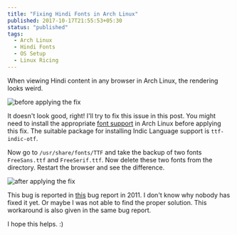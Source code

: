 ```yaml
---
title: "Fixing Hindi Fonts in Arch Linux"
published: 2017-10-17T21:55:53+05:30
status: "published"
tags:
  - Arch Linux
  - Hindi Fonts
  - OS Setup
  - Linux Ricing
---
```


When viewing Hindi content in any browser in Arch Linux, the rendering looks
weird.

![before applying the fix](/images/posts/fixing-hindi-fonts-in-arch-linux/hindi_font_before.png "before applying the fix")

It doesn't look good, right! I'll try to fix this issue in this post. You might
need to install the appropriate
[font support](https://wiki.archlinux.org/index.php/fonts) in Arch Linux before
applying this fix. The suitable package for installing Indic Language support is
`ttf-indic-otf`.

Now go to `/usr/share/fonts/TTF` and take the backup of two fonts `FreeSans.ttf`
and `FreeSerif.ttf`. Now delete these two fonts from the directory. Restart the
browser and see the difference.

![after applying the fix](/images/posts/fixing-hindi-fonts-in-arch-linux/hindi_font_after.png "after applying the fix")

This bug is reported in
[this](https://bugs.launchpad.net/ubuntu/+source/chromium-browser/+bug/856736)
bug report in 2011. I don't know why nobody has fixed it yet. Or maybe I was not
able to find the proper solution. This workaround is also given in the same bug
report.

I hope this helps. :)
